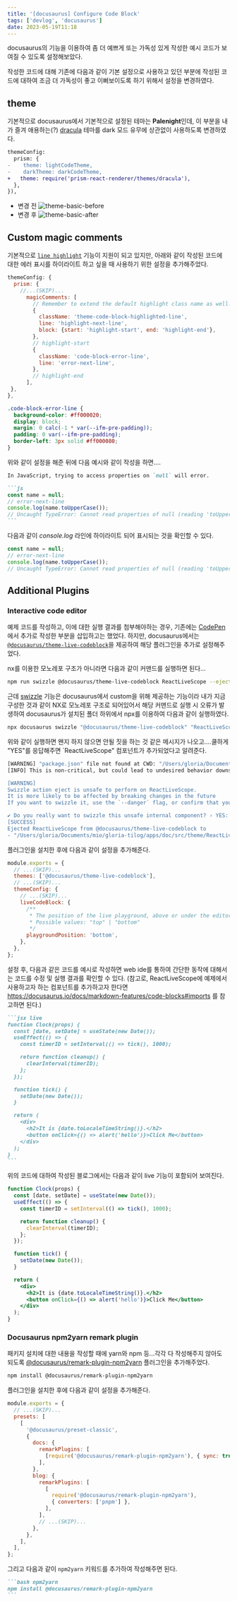 ```yaml
---
title: '[docusaurus] Configure Code Block'
tags: ['devlog', 'docusaurus']
date: 2023-05-19T11:18
---
```


docusaurus의 기능을 이용하여 좀 더 예쁘게 또는 가독성 있게 작성한 예시 코드가 보여질 수 있도록 설정해보았다.

<!--truncate-->

작성한 코드에 대해 기존에 다음과 같이 기본 설정으로 사용하고 있던 부분에 작성된 코드에 대하여 조금 더 가독성이 좋고 이뻐보이도록 하기 위해서 설정을 변경하였다.

## theme

기본적으로 docusaurus에서 기본적으로 설정된 테마는 **Palenight**인데, 이 부분을 내가 즐겨 애용하는(?) [dracula](https://docusaurus.io/docs/markdown-features/code-blocks#theming) 테마를 dark 모드 유무에 상관없이 사용하도록 변경하였다.

```diff title="docusaurus.config.js"
themeConfig:
  prism: {
-    theme: lightCodeTheme,
-    darkTheme: darkCodeTheme,
+   theme: require('prism-react-renderer/themes/dracula'),
  },
}),
```

- 변경 전
  ![theme-basic-before](./theme-basic-before.jpeg)
- 변경 후
  ![theme-basic-after](./theme-basic-after.jpeg)

## Custom magic comments

기본적으로 [`line highlight`](https://docusaurus.io/docs/markdown-features/code-blocks#line-highlighting) 기능이 지원이 되고 있지만,
아래와 같이 작성된 코드에 대한 에러 표시를 하이라이트 하고 싶을 때 사용하기 위한 설정을 추가해주었다.

```js title="docusaurus.config.js"
themeConfig: {
  prism: {
    //...(SKIP)...
      magicComments: [
        // Remember to extend the default highlight class name as well!
        {
          className: 'theme-code-block-highlighted-line',
          line: 'highlight-next-line',
          block: {start: 'highlight-start', end: 'highlight-end'},
        },
        // highlight-start
        {
          className: 'code-block-error-line',
          line: 'error-next-line',
        },
        // highlight-end
      ],
 },
},
```

```css title="src/css/custom.css"
.code-block-error-line {
  background-color: #ff000020;
  display: block;
  margin: 0 calc(-1 * var(--ifm-pre-padding));
  padding: 0 var(--ifm-pre-padding);
  border-left: 3px solid #ff000080;
}
```

위와 같이 설정을 해준 뒤에 다음 예시와 같이 작성을 하면....

````md title="example"
In JavaScript, trying to access properties on `null` will error.

```js
const name = null;
// error-next-line
console.log(name.toUpperCase());
// Uncaught TypeError: Cannot read properties of null (reading 'toUpperCase')
```
````

다음과 같이 _console.log_ 라인에 하이라이트 되어 표시되는 것을 확인할 수 있다.

```js
const name = null;
// error-next-line
console.log(name.toUpperCase());
// Uncaught TypeError: Cannot read properties of null (reading 'toUpperCase')
```

## Additional Plugins

### Interactive code editor

예제 코드를 작성하고, 이에 대한 실행 결과를 첨부해야하는 경우, 기존에는 [CodePen](https://codepen.io/)에서 추가로 작성한 부분을 삽입하고는 했었다.
하지만, docusaurus에서는 [`@docusaurus/theme-live-codeblock`](https://docusaurus.io/docs/api/themes/@docusaurus/theme-live-codeblock)을 제공하여 해당 플러그인을 추가로 설정해주었다.

nx를 이용한 모노레포 구조가 아니라면 다음과 같이 커맨드를 실행하면 된다...

```bash npm2yarn
npm run swizzle @docusaurus/theme-live-codeblock ReactLiveScope --eject
```

근데 [swizzle](https://docusaurus.io/docs/swizzling) 기능은 docusaurus에서 custom을 위해 제공하는 기능이라 내가 지금 구성한 것과 같이
NX로 모노레포 구조로 되어있어서 해당 커맨드로 실행 시 오류가 발생하여 docusaurus가 설치된 폴더 하위에서 npx를 이용하여 다음과 같이 실행하였다.

```bash
npx docusaurus swizzle "@docusaurus/theme-live-codeblock" "ReactLiveScope" --eject
```

위와 같이 실행하면 왠지 하지 않으면 안될 짓을 하는 것 같은 메시지가 나오고....쿨하게 "YES"를 응답해주면 `ReactLiveScope" 컴포넌트가 추가되었다고 알려준다.

```bash
[WARNING] "package.json" file not found at CWD: "/Users/gloria/Documents/mio/gloria-tilog/apps/doc".
[INFO] This is non-critical, but could lead to undesired behavior downstream. Docusaurus assumes that "package.json" exists at CWD, because it's where the package manager looks up the script at. A common reason is because you have changed directory in the script. Instead of writing `"start": "cd website && docusaurus start"`, consider using the `[siteDir]` argument: `"start": "docusaurus start website"`.

[WARNING]
Swizzle action eject is unsafe to perform on ReactLiveScope.
It is more likely to be affected by breaking changes in the future
If you want to swizzle it, use the `--danger` flag, or confirm that you understand the risks.

✔ Do you really want to swizzle this unsafe internal component? › YES: I know what I am doing!
[SUCCESS]
Ejected ReactLiveScope from @docusaurus/theme-live-codeblock to
- "/Users/gloria/Documents/mio/gloria-tilog/apps/doc/src/theme/ReactLiveScope/index.js"
```

플러그인을 설치한 후에 다음과 같이 설정을 추가해준다.

```js title="docusaurus.config.js"
module.exports = {
  // ...(SKIP)...
  themes: ['@docusaurus/theme-live-codeblock'],
  // ...(SKIP)...
  themeConfig: {
    // ...(SKIP)...
    liveCodeBlock: {
      /**
       * The position of the live playground, above or under the editor
       * Possible values: "top" | "bottom"
       */
      playgroundPosition: 'bottom',
    },
  },
};
```

설정 후, 다음과 같은 코드를 예시로 작성하면 web ide를 통하여 간단한 동작에 대해서는 코드를 수정 및 실행 결과를 확인할 수 있다.
(참고로, ReactLiveScope에 예제에서 사용하고자 하는 컴포넌트를 추가하고자 한다면 https://docusaurus.io/docs/markdown-features/code-blocks#imports 를 참고하면 된다.)

````md
```jsx live
function Clock(props) {
  const [date, setDate] = useState(new Date());
  useEffect(() => {
    const timerID = setInterval(() => tick(), 1000);

    return function cleanup() {
      clearInterval(timerID);
    };
  });

  function tick() {
    setDate(new Date());
  }

  return (
    <div>
      <h2>It is {date.toLocaleTimeString()}.</h2>
      <button onClick={() => alert('hello')}>Click Me</button>
    </div>
  );
}
```
````

위의 코드에 대하여 작성된 블로그에서는 다음과 같이 live 기능이 포함되어 보여진다.

```jsx live
function Clock(props) {
  const [date, setDate] = useState(new Date());
  useEffect(() => {
    const timerID = setInterval(() => tick(), 1000);

    return function cleanup() {
      clearInterval(timerID);
    };
  });

  function tick() {
    setDate(new Date());
  }

  return (
    <div>
      <h2>It is {date.toLocaleTimeString()}.</h2>
      <button onClick={() => alert('hello')}>Click Me</button>
    </div>
  );
}
```

### Docusaurus npm2yarn remark plugin

패키지 설치에 대한 내용을 작성할 때에 yarn와 npm 등...각각 다 작성해주지 않아도 되도록 [@docusaurus/remark-plugin-npm2yarn](https://www.npmjs.com/package/@docusaurus/remark-plugin-npm2yarn) 플러그인을 추가해주었다.

```bash npm2yarn
npm install @docusaurus/remark-plugin-npm2yarn
```

플러그인을 설치한 후에 다음과 같이 설정을 추가해준다.

```js title="docusaurus.config.js"
module.exports = {
  // ...(SKIP)...
  presets: [
    [
      '@docusaurus/preset-classic',
      {
        docs: {
          remarkPlugins: [
            [require('@docusaurus/remark-plugin-npm2yarn'), { sync: true }],
          ],
        },
        blog: {
          remarkPlugins: [
            [
              require('@docusaurus/remark-plugin-npm2yarn'),
              { converters: ['pnpm'] },
            ],
          ],
          // ...(SKIP)...
        },
      },
    ],
  ],
};
```

그리고 다음과 같이 `npm2yarn` 키워드를 추가하여 작성해주면 된다.

````md
```bash npm2yarn
npm install @docusaurus/remark-plugin-npm2yarn
```
````
